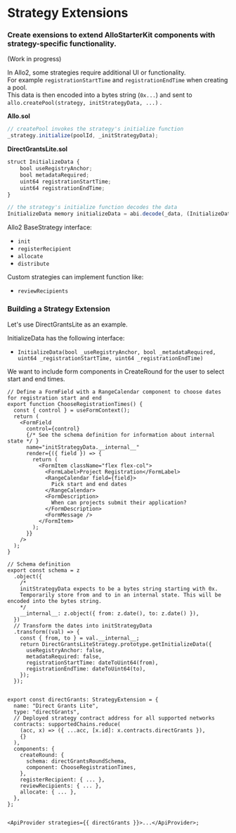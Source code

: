 
<Meta title="Strategy Extensions" />

# Strategy Extensions

### Create exensions to extend AlloStarterKit components with strategy-specific functionality.

(Work in progress)

In Allo2, some strategies require additional UI or functionality.  
For example `registrationStartTime` and `registrationEndTime` when creating a pool.  
This data is then encoded into a bytes string (`0x...`) and sent to `allo.createPool(strategy, initStrategyData, ...)` .

**Allo.sol**

```ts
// createPool invokes the strategy's initialize function
_strategy.initialize(poolId, _initStrategyData);
```

**DirectGrantsLite.sol**

```ts
struct InitializeData {
    bool useRegistryAnchor;
    bool metadataRequired;
    uint64 registrationStartTime;
    uint64 registrationEndTime;
}

// the strategy's initialize function decodes the data
InitializeData memory initializeData = abi.decode(_data, (InitializeData));
```

Allo2 BaseStrategy interface:

- `init`
- `registerRecipient`
- `allocate`
- `distribute`

Custom strategies can implement function like:

- `reviewRecipients`

### Building a Strategy Extension

Let's use DirectGrantsLite as an example.

InitializeData has the following interface:

- `InitializeData(bool _useRegistryAnchor, bool _metadataRequired, uint64 _registrationStartTime, uint64 _registrationEndTime)`

We want to include form components in CreateRound for the user to select start and end times.

```tsx
// Define a FormField with a RangeCalendar component to choose dates for registration start and end
export function ChooseRegistrationTimes() {
  const { control } = useFormContext();
  return (
    <FormField
      control={control}
      {/* See the schema definition for information about internal state */ }
      name="initStrategyData.__internal__"
      render={({ field }) => {
        return (
          <FormItem className="flex flex-col">
            <FormLabel>Project Registration</FormLabel>
            <RangeCalendar field={field}>
              Pick start and end dates
            </RangeCalendar>
            <FormDescription>
              When can projects submit their application?
            </FormDescription>
            <FormMessage />
          </FormItem>
        );
      }}
    />
  );
}

// Schema definition
export const schema = z
  .object({
    /*
    initStrategyData expects to be a bytes string starting with 0x.
    Temporarily store from and to in an internal state. This will be encoded into the bytes string.
    */
    __internal__: z.object({ from: z.date(), to: z.date() }),
  })
  // Transform the dates into initStrategyData
  .transform((val) => {
    const { from, to } = val.__internal__;
    return DirectGrantsLiteStrategy.prototype.getInitializeData({
      useRegistryAnchor: false,
      metadataRequired: false,
      registrationStartTime: dateToUint64(from),
      registrationEndTime: dateToUint64(to),
    });
  });


export const directGrants: StrategyExtension = {
  name: "Direct Grants Lite",
  type: "directGrants",
  // Deployed strategy contract address for all supported networks
  contracts: supportedChains.reduce(
    (acc, x) => ({ ...acc, [x.id]: x.contracts.directGrants }),
    {}
  ),
  components: {
    createRound: {
      schema: directGrantsRoundSchema,
      component: ChooseRegistrationTimes,
    },
    registerRecipient: { ... },
    reviewRecipients: { ... },
    allocate: { ... },
  },
};


<ApiProvider strategies={{ directGrants }}>...</ApiProvider>;
```

